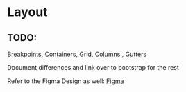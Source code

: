 
<Meta of={LayoutStories} />

# Layout

<div className="alert alert-info">
  <h2 className="alert-heading">TODO:</h2>

<span className="text-decoration-line-through">Breakpoints</span>, Containers, <span className="text-decoration-line-through">
  Grid, Columns
</span>, Gutters

Document differences and link over to bootstrap for the rest

Refer to the Figma Design as well: <a href="https://www.figma.com/file/ojCcgC5Zd12eUSzq6V5m24/Foundations?node-id=0%3A1&t=6hjgJzjzxjBbh0AU-1">Figma</a>

</div>
